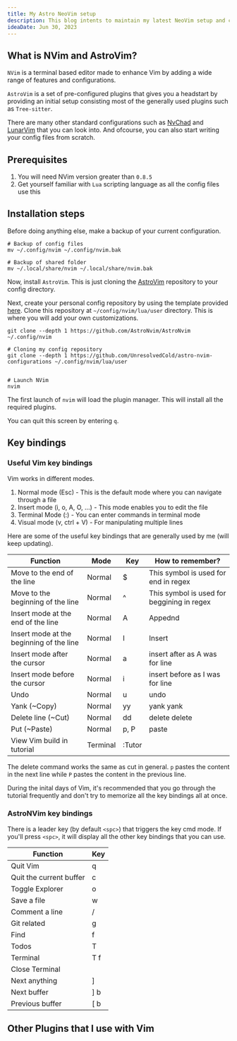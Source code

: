 ```yaml
---
title: My Astro NeoVim setup
description: This blog intents to maintain my latest NeoVim setup and configuration guide. 
ideaDate: Jun 30, 2023
---
```


## What is NVim and AstroVim? 

`NVim` is a terminal based editor made to enhance Vim by adding a wide range of features and configurations.

`AstroVim` is a set of pre-configured plugins that gives you a headstart by providing an initial setup
consisting most of the generally used plugins such as `Tree-sitter`.

There are many other standard configurations such as [NvChad](https://github.com/NvChad/NvChad) 
and [LunarVim](https://www.lunarvim.org/) that you can look into.
And ofcourse, you can also start writing your config files from scratch. 

## Prerequisites

1. You will need NVim version greater than `0.8.5`
1. Get yourself familiar with `Lua` scripting language as all the config files use this 

## Installation steps

Before doing anything else, make a backup of your current configuration.

```
# Backup of config files
mv ~/.config/nvim ~/.config/nvim.bak

# Backup of shared folder
mv ~/.local/share/nvim ~/.local/share/nvim.bak
```

Now, install `AstroVim`. This is just cloning the [AstroVim](https://github.com/AstroNvim/AstroNvim) repository to your config directory.

Next, create your personal config repository by using the template provided [here](https://github.com/AstroNvim/user_example).
Clone this repository at `~/config/nvim/lua/user` directory.
This is where you will add your own customizations.

```
git clone --depth 1 https://github.com/AstroNvim/AstroNvim ~/.config/nvim

# Cloning my config repository
git clone --depth 1 https://github.com/UnresolvedCold/astro-nvim-configurations ~/.config/nvim/lua/user


# Launch NVim
nvim 
```

The first launch of `nvim` will load the plugin manager. 
This will install all the required plugins. 

You can quit this screen by entering `q`. 

## Key bindings

### Useful Vim key bindings 

Vim works in different modes.

1. Normal mode (Esc) - This is the default mode where you can navigate through a file 
2. Insert mode (i, o, A, O, ...) - This mode enables you to edit the file
3. Terminal Mode (:) - You can enter commands in terminal mode
4. Visual mode (v, ctrl + V) - For manipulating multiple lines

Here are some of the useful key bindings that are generally used by me (will keep updating).

| Function | Mode | Key | How to remember? |
| --- | --- | ---| --- |
| Move to the end of the line | Normal | $ | This symbol is used for end in regex |
| Move to the beginning of the line | Normal | ^ | This symbol is used for beggining in regex |
| Insert mode at the end of the line | Normal | A | Appednd | 
| Insert mode at the beginning of the line | Normal | I | Insert |
| Insert mode after the cursor | Normal | a | insert after as A was for line |
| Insert mode before the cursor | Normal | i | insert before as I was for line |
| Undo | Normal | u | undo |
| Yank (~Copy) | Normal | yy | yank yank |
| Delete line (~Cut) | Normal | dd | delete delete |
| Put (~Paste)| Normal | p, P | paste |
| View Vim build in tutorial | Terminal | :Tutor | |

The delete command works the same as cut in general. 
`p` pastes the content in the next line while `P` pastes the content in the previous line.

During the inital days of Vim, it's recommended that you go through the tutorial frequently and don't try to memorize all the key bindings all at once.

### AstroNVim key bindings

There is a leader key (by default `<spc>`) that triggers the key cmd mode. 
If you'll press `<spc>`, it will display all the other key bindings that you can use.

| Function | Key | 
| --- | --- |
| Quit Vim | <spc> q |
| Quit the current buffer | <spc> c |
| Toggle Explorer | <spc> o |
| Save a file | <spc> w | 
| Comment a line | <spc> / |
| Git related  | <spc> g |
| Find | <spc> f |
| Todos | <spc> T |
| Terminal | <spc> T f |
| Close Terminal | <F7> |
| Next anything | <spc> ] |
| Next buffer | <spc> ] b |
| Previous buffer | <spc> [ b |

## Other Plugins that I use with Vim 




